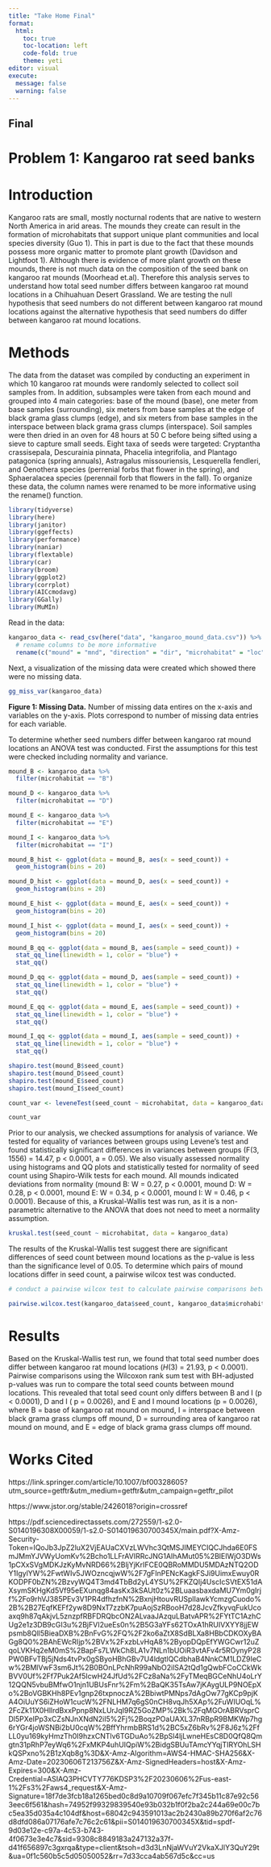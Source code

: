 ```yaml
---
title: "Take Home Final"
format: 
  html: 
    toc: true
    toc-location: left
    code-fold: true
    theme: yeti
editor: visual
execute: 
  message: false
  warning: false
---
```


## Final

# Problem 1: Kangaroo rat seed banks

# Introduction

Kangaroo rats are small, mostly nocturnal rodents that are native to western North America in arid areas. The mounds they create can result in the formation of microhabitats that support unique plant communities and local species diversity (Guo 1). This in part is due to the fact that these mounds possess more organic matter to promote plant growth (Davidson and Lightfoot 1). Although there is evidence of more plant growth on these mounds, there is not much data on the composition of the seed bank on kangaroo rat mounds (Moorhead et.al). Therefore this analysis serves to understand how total seed number differs between kangaroo rat mound locations in a Chihuahuan Desert Grassland. We are testing the null hypothesis that seed numbers do not different between kangaroo rat mound locations against the alternative hypothesis that seed numbers do differ between kangaroo rat mound locations. 

# Methods

The data from the dataset was compiled by conducting an experiment in which 10 kangaroo rat mounds were randomly selected to collect soil samples from. In addition, subsamples were taken from each mound and grouped into 4 main categories: base of the mound (base), one meter from base samples (surrounding), six meters from base samples at the edge of black grama glass clumps (edge), and six meters from base samples in the interspace between black grama grass clumps (interspace). Soil samples were then dried in an oven for 48 hours at 50 C before being sifted using a sieve to capture small seeds. Eight taxa of seeds were targeted: Cryptantha crassisepala, Descurainia pinnata, Phacelia integrifolia, and Plantago patagonica (spring annuals), Astragalus missouriensis, Lesquerella fendleri, and Oenothera species (perrenial forbs that flower in the spring), and Sphaeralacea species (perennail forb that flowers in the fall). To organize these data, the column names were renamed to be more informative using the rename() function. 

```r
library(tidyverse)
library(here)
library(janitor)
library(ggeffects)
library(performance)
library(naniar)
library(flextable)
library(car)
library(broom)
library(ggplot2)
library(corrplot)
library(AICcmodavg)
library(GGally)
library(MuMIn)
```

Read in the data:

```r
kangaroo_data <- read_csv(here("data", "kangaroo_mound_data.csv")) %>% 
  # rename columns to be more informative
  rename(c("mound" = "mnd", "direction" = "dir", "microhabitat" = "loc", "seed_count" = "seeds"))
```

Next, a visualization of the missing data were created which showed there were no missing data.

```r
gg_miss_var(kangaroo_data)
```
**Figure 1: Missing Data.** Number of missing data entires on the x-axis and variables on the y-axis. Plots correspond to number of missing data entries for each variable. 

To determine whether seed numbers differ between kangaroo rat mound locations an ANOVA test was conducted. First the assumptions for this test were checked including normality and variance. 

```r
mound_B <- kangaroo_data %>% 
  filter(microhabitat == "B")

mound_D <- kangaroo_data %>% 
  filter(microhabitat == "D")

mound_E <- kangaroo_data %>% 
  filter(microhabitat == "E")

mound_I <- kangaroo_data %>% 
  filter(microhabitat == "I")

mound_B_hist <- ggplot(data = mound_B, aes(x = seed_count)) +
  geom_histogram(bins = 20)

mound_D_hist <- ggplot(data = mound_D, aes(x = seed_count)) +
  geom_histogram(bins = 20)

mound_E_hist <- ggplot(data = mound_E, aes(x = seed_count)) +
  geom_histogram(bins = 20)

mound_I_hist <- ggplot(data = mound_I, aes(x = seed_count)) +
  geom_histogram(bins = 20)
```

```r
mound_B_qq <- ggplot(data = mound_B, aes(sample = seed_count)) +
  stat_qq_line(linewidth = 1, color = "blue") +
  stat_qq()

mound_D_qq <- ggplot(data = mound_D, aes(sample = seed_count)) +
  stat_qq_line(linewidth = 1, color = "blue") +
  stat_qq()

mound_E_qq <- ggplot(data = mound_E, aes(sample = seed_count)) +
  stat_qq_line(linewidth = 1, color = "blue") +
  stat_qq()

mound_I_qq <- ggplot(data = mound_I, aes(sample = seed_count)) +
  stat_qq_line(linewidth = 1, color = "blue") +
  stat_qq()


```



```r
shapiro.test(mound_B$seed_count)
shapiro.test(mound_D$seed_count)
shapiro.test(mound_E$seed_count)
shapiro.test(mound_I$seed_count)
```


```r
count_var <- leveneTest(seed_count ~ microhabitat, data = kangaroo_data)

count_var
```
Prior to our analysis, we checked assumptions for analysis of variance. We tested for equality of variances between groups using Levene's test and found statistically significant differences in variances between groups (F(3, 1556) = 14.47, p < 0.0001, a = 0.05). We also visually assessed normality using histograms and QQ plots and statistically tested for normality of seed count using Shapiro-Wilk tests for each mound. All mounds indicated deviations from normality (mound B: W = 0.27, p < 0.0001, mound D: W = 0.28, p < 0.0001, mound E: W = 0.34, p < 0.0001, mound I: W = 0.46, p < 0.0001). Because of this, a Kruskal-Wallis test was run, as it is a non-parametric alternative to the ANOVA that does not need to meet a normality assumption. 

```r
kruskal.test(seed_count ~ microhabitat, data = kangaroo_data)
```

The results of the Kruskal-Wallis test suggest there are significant differences of seed count between mound locations as the p-value is less than the significance level of 0.05. To determine which pairs of mound locations differ in seed count, a pairwise wilcox test was conducted. 

```r
# conduct a pairwise wilcox test to calculate pairwise comparisons between group levels with corrections for multiple testing; "BH" adjustment

pairwise.wilcox.test(kangaroo_data$seed_count, kangaroo_data$microhabitat, p.adjust.method = "BH")
```


# Results

Based on the Kruskal-Wallis test run, we found that total seed number does differ between kangaroo rat mound locations (*H*(3) = 21.93, p < 0.0001). Pairwise comparisons using the Wilcoxon rank sum test with BH-adjusted p-values was run to compare the total seed counts between mound locations. This revealed that total seed count only differs between B and I (p < 0.0001), D and I ( p = 0.0026), and E and I mound locations (p = 0.0026), where B = base of kangaroo rat mound on mound, I = interspace between black grama grass clumps off mound, D = surrounding area of kangaroo rat mound on mound, and E = edge of black grama grass clumps off mound. 








# Works Cited 

https://link.springer.com/article/10.1007/bf00328605?utm_source=getftr&utm_medium=getftr&utm_campaign=getftr_pilot

https://www.jstor.org/stable/2426018?origin=crossref

https://pdf.sciencedirectassets.com/272559/1-s2.0-S0140196308X00059/1-s2.0-S014019630700345X/main.pdf?X-Amz-Security-Token=IQoJb3JpZ2luX2VjEAUaCXVzLWVhc3QtMSJIMEYCIQCJhda6E0FSmJMmYJVWyUomKv%2Bcho1LLFrAVIRRcJNG1AIhAMut05%2BlEIWjO3DWs1pCXxSVgMDKJzKyMvNRD66%2BljYjKrIFCE0QBRoMMDU5MDAzNTQ2ODY1IgylYW%2FwtWIv5JWOzncqjwW%2F7gFInPENcKagkFSJi9UimxEwuy0RKODPF0bZN%2BzvyWQ4T3md4TbBd2yL4YSU%2FKZQIj4UscIcSVtEX51dAXsymSKHgKd5Vf95eEXunqg84asKx3kSAUt0z%2BLuaasbaxdaMU7Ym0gIrjf%2Fo9rhVJ385PEv3V1PR4dfhzfnN%2BxnjHtouvRUSplIawkYcmzgCuodo%2B%2B27EqfKEFf2yw8D9NxT7zzbK7puAojSzRBooH7d28JcvZfkyvqFukUcoaxq9h87qAkjvL5znzpfRBFDRQbcON2ALvaaJAzquLBatvAPR%2FYtTC1AzhCUg2e1z3DB9cGI3u%2BjFVI2ueEs0n%2B5G3aYFs62TOxA1hRUIVXYY8jjEWpsmb8Qll5BieaDXB%2BnFvG%2FQ%2F2ko6aZtX8SdBLXa8HBbCDKOXyBAGg8Q0%2BAhEWcRIjp%2BVx%2FxzbLvHqA8%2ByopDQpEfYWGCwr12uZqoLVKHq2eM0mS%2BapFs7LWkCh8LA1v7NLn1bUOiR3vtAFv4r5ROynyP28PW0BFvTBj5jNds4tvPx0gSByoHBhGBv7U4ldgtlQCdbhaB4NnkCM1LDZ9IeCw%2BMlVwF3sm6Jt%2B0BOnLPcNhR99aNbO2ilSA2tQd1gQwbFCoCCkWkBVV0Uf%2Ff7Puk2Af5IcwH24JfUd%2FCz8aNa%2FyTMeqBGCeNhU4oLrY12QQN5vbuBMfwO1njn1UBUsFnr%2Fm%2BaQK35TsAw7jKAygULP9NOEpXo%2BoVGBKHh8PEv1gnp26txpnoczA%2BbiwtPMNps7dAgOw77gKCp9pjKA4OiUuYS6iZHoW1cucW%2FNLHM7q6gS0nCH8vqJh5XAp%2FuWIUOqL%2FcZk11X0HllrdBxxPpnp8NxLUrJqI9RZ5GoZMP%2Bk%2FqMGOrABRVsprCDl5PXeIPp3xCZsNJnXNdN2iI5%2Fj%2BoqzPOaUAXL37nRBpR9BMKWp7hg6rYGr4joWSNBi2bU0cqW%2BffYhrmbBRS1d%2BC5xZ6bRv%2F8J6z%2FfLL0yu169kyHmzTh0I9hzxCNTlv6TGDuAo%2BpSl4ljLwneHEsC8D0QfQ8Qmgtn31pRhP7eyWq6%2FxMKP4uhUIQpiW%2BidgSBUuTAmcYYqjTIRYOhLSHkQSPxno%2B1zXqb8g%3D&X-Amz-Algorithm=AWS4-HMAC-SHA256&X-Amz-Date=20230606T213756Z&X-Amz-SignedHeaders=host&X-Amz-Expires=300&X-Amz-Credential=ASIAQ3PHCVTY776KDSP3%2F20230606%2Fus-east-1%2Fs3%2Faws4_request&X-Amz-Signature=18f7de3fcb18a1265bed0c8d9a10709f067efc7f345b11c87e92c563eec6f561&hash=74952f99329839540e93b032b1f0f2ba2c244a69e00c7bc5ea35d035a4c104df&host=68042c943591013ac2b2430a89b270f6af2c76d8dfd086a07176afe7c76c2c61&pii=S014019630700345X&tid=spdf-9d03e12e-c97a-4c53-b743-4f0673e3e4c7&sid=9308c8849183a247132a37f-d41f656897c3gxrqa&type=client&tsoh=d3d3LnNjaWVuY2VkaXJlY3QuY29t&ua=0f1c560b5c5d05050052&rr=7d33cca4ab567d5c&cc=us